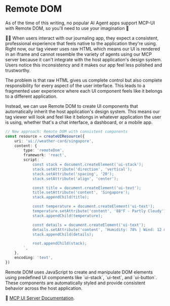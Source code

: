 # Remote DOM

<callout-warning>
	As of the time of this writing, no popular AI Agent apps support MCP-UI with
	Remote DOM, so you'll need to use your imagination 🌈
</callout-warning>

👨‍💼 When users interact with our journaling app, they expect a consistent, professional experience that feels native to the application they're using. Right now, our tag viewer uses raw HTML which means our UI is rendered in an iframe and cannot resemble the variety of agents using our MCP server because it can't integrate with the host application's design system. Users notice this inconsistency and it makes our app feel less polished and trustworthy.

The problem is that raw HTML gives us complete control but also complete responsibility for every aspect of the user interface. This leads to a fragmented user experience where each UI component feels like it belongs to a different application.

Instead, we can use Remote DOM to create UI components that automatically inherit the host application's design system. This means our tag viewer will look and feel like it belongs in whatever application the user is using, whether that's a chat interface, a dashboard, or a mobile app.

```ts
// New approach: Remote DOM with consistent components
const resource = createUIResource({
	uri: 'ui://weather-card/singapore',
	content: {
		type: 'remoteDom',
		framework: 'react',
		script: `
			const stack = document.createElement('ui-stack');
			stack.setAttribute('direction', 'vertical');
			stack.setAttribute('spacing', '20');
			stack.setAttribute('align', 'center');

			const title = document.createElement('ui-text');
			title.setAttribute('content', 'Singapore');
			stack.appendChild(title);

			const temperature = document.createElement('ui-text');
			temperature.setAttribute('content', '88°F - Partly Cloudy');
			stack.appendChild(temperature);

			const details = document.createElement('ui-text');
			details.setAttribute('content', 'Humidity: 78% | Wind: 12 mph');
			stack.appendChild(details);

			root.appendChild(stack);
		`,
	},
	encoding: 'text',
})
```

<callout-info>
	Remote DOM uses JavaScript to create and manipulate DOM elements using
	predefined UI components like `ui-stack`, `ui-text`, and `ui-button`. These
	components are automatically styled and provide consistent behavior across the
	host application.
</callout-info>

📜 [MCP UI
Server
Documentation](https://mcpui.dev/guide/server/typescript/usage-examples#basic-usage).
